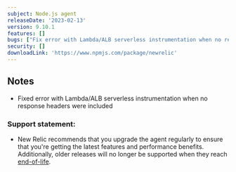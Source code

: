 ```yaml
---
subject: Node.js agent
releaseDate: '2023-02-13'
version: 9.10.1
features: []
bugs: ["Fix error with Lambda/ALB serverless instrumentation when no response headers were included."]
security: []
downloadLink: 'https://www.npmjs.com/package/newrelic'
---
```


## Notes

* Fixed error with Lambda/ALB serverless instrumentation when no response headers were included

### Support statement:

* New Relic recommends that you upgrade the agent regularly to ensure that you're getting the latest features and performance benefits. Additionally, older releases will no longer be supported when they reach [end-of-life](/docs/using-new-relic/cross-product-functions/install-configure/notification-changes-new-relic-saas-features-distributed-software).
